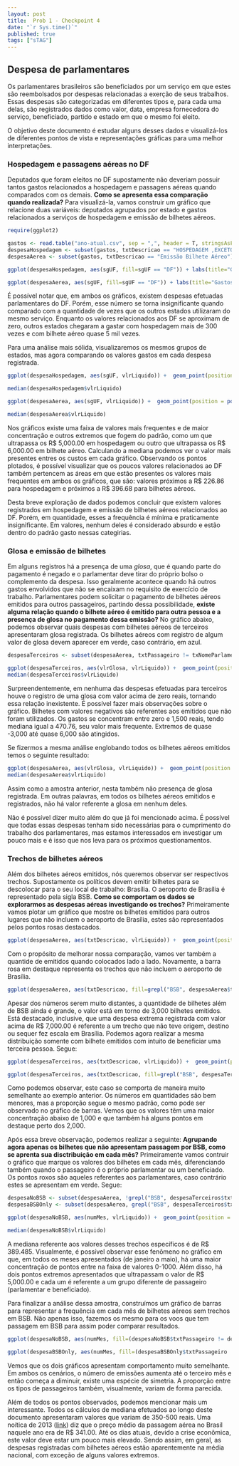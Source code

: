 ```yaml
---
layout: post
title:  Prob 1 - Checkpoint 4
date: "`r Sys.time()`"
published: true
tags: ["sTAG"]
---
```


## Despesa de parlamentares

Os parlamentares brasileiros são beneficiados por um serviço em que estes são reembolsados por despesas relacionadas a exerção de seus trabalhos. Essas despesas são categorizadas em diferentes tipos e, para cada uma delas, são registrados dados como valor, data, empresa fornecedora do serviço, beneficiado, partido e estado em que o mesmo foi eleito.

O objetivo deste documento é estudar alguns desses dados e visualizá-los de diferentes pontos de vista e representações gráficas para uma melhor interpretações.

### Hospedagem e passagens aéreas no DF

Deputados que foram eleitos no DF supostamente não deveriam possuir tantos gastos relacionados a hospedagem e passagens aéreas quando comparados com os demais. **Como se apresenta essa comparação quando realizada?** Para visualizá-la, vamos construir um gráfico que relacione duas variáveis: deputados agrupados por estado e gastos relacionados a serviços de hospedagem e emissão de bilhetes aéreos.



```r
require(ggplot2)

gastos <- read.table("ano-atual.csv", sep = ",", header = T, stringsAsFactors=FALSE)
despesaHospedagem <- subset(gastos, txtDescricao == "HOSPEDAGEM ,EXCETO DO PARLAMENTAR NO DISTRITO FEDERAL.")
despesaAerea <- subset(gastos, txtDescricao == "Emissão Bilhete Aéreo")

ggplot(despesaHospedagem, aes(sgUF, fill=sgUF == "DF")) + labs(title="Gastos com hospedagem", x="Estados", y="Frequência de gastos") + geom_bar() + guides(fill=FALSE)+ coord_flip()

ggplot(despesaAerea, aes(sgUF, fill=sgUF == "DF")) + labs(title="Gastos com emissão de bilhete aéreo", x="Estados", y="Frequência de gastos") + geom_bar() + guides(fill=FALSE)+ coord_flip()
```

É possível notar que, em ambos os gráficos, existem despesas efetuadas parlamentares do DF. Porém, esse número se torna insignificante quando comparado com a quantidade de vezes que os outros estados utilizaram do mesmo serviço. Enquanto os valores relacionados aos DF se aproximam de zero, outros estados chegaram a gastar com hospedagem mais de 300 vezes e com bilhete aéreo quase 5 mil vezes.

Para uma análise mais sólida, visualizaremos os mesmos grupos de estados, mas agora comparando os valores gastos em cada despesa registrada.

```r
ggplot(despesaHospedagem, aes(sgUF, vlrLiquido)) +  geom_point(position = position_jitter(width = .1), alpha = .3, colour=ifelse(despesaHospedagem$sgUF == "DF",'darkturquoise','coral1')) + labs(title="Gastos com hospedagem do bilhete", x= "Estado", y="Valor da hospedagem em R$") + coord_flip()

median(despesaHospedagem$vlrLiquido)

ggplot(despesaAerea, aes(sgUF, vlrLiquido)) +  geom_point(position = position_jitter(width = .1), alpha = .3, colour=ifelse(despesaAerea$sgUF == "DF",'darkturquoise','coral1')) + labs(title="Gastos com emissão de bilhete aéreo",x= "Estado", y="Valor do bilhete em R$") + coord_flip()

median(despesaAerea$vlrLiquido)

```
Nos gráficos existe uma faixa de valores mais frequentes e de maior concentração e outros extremos que fogem do padrão, como um que ultrapassa os R$ 5,000.00 em hospedagem ou outro que ultrapassa os R$ 6,000.00 em bilhete aéreo. Calculando a mediana podemos ver o valor mais presentes entres os custos em cada gráfico. Observando os pontos plotados, é possível visualizar que os poucos valores relacionados ao DF também pertencem as áreas em que estão presentes os valores mais frequentes em ambos os gráficos, que são: valores próximos a R$ 226.86 para hospedagem e próximos a R$ 396.68 para bilhetes aéreos.

Desta breve exploração de dados podemos concluir que existem valores registrados em hospedagem e emissão de bilhetes aéreos relacionados ao DF. Porém, em quantidade, esses a frequência é mínima e praticamente insignificante. Em valores, nenhum deles é considerado absurdo e estão dentro do padrão gasto nessas categirias.

### Glosa e emissão de bilhetes

Em alguns registros há a presença de uma *glosa*, que é quando parte do pagamento é negado e o parlamentar deve tirar do próprio bolso o complemento da despesa. Isso geralmente acontece quando há outros gastos envolvidos que não se encaixam no requisito de exercício de trabalho. Parlamentares podem solicitar o pagamento de bilhetes aéreos emitidos para outros passageiros, partindo dessa possibilidade, **existe alguma relação quando o bilhete aéreo é emitido para outra pessoa e a presença de glosa no pagamento dessa emissão?** No gráfico abaixo, podemos observar quais despesas com bilhetes aéreos de terceiros apresentaram glosa registrada. Os bilhetes aéreos com registro de algum valor de glosa devem aparecer em verde, caso contrário, em azul.

```r
despesaTerceiros <- subset(despesaAerea, txtPassageiro != txNomeParlamentar)

ggplot(despesaTerceiros, aes(vlrGlosa, vlrLiquido)) +  geom_point(position = position_jitter(width = .1), alpha = .3, colour=ifelse(despesaTerceiros$vlrGlosa > 0,'seagreen4','slateblue4')) + labs(title="Bilhetes aéreos e glosa de terceiros",x= "Glosa", y="Valor do bilhete em R$")
median(despesaTerceiros$vlrLiquido)
```

Surpreendentemente, em nenhuma das despesas efetuadas para terceiros houve o registro de uma glosa com valor acima de zero reais, tornando essa relação inexistente. É possível fazer mais observações sobre o gráfico. Bilhetes com valores negativos são referentes aos emitidos que não foram utilizados. Os gastos se concentram entre zero e 1,500 reais, tendo mediana igual a 470.76, seu valor mais frequente. Extremos de quase -3,000 até quase 6,000 são atingidos.

Se fizermos a mesma análise englobando todos os bilhetes aéreos emitidos temos o seguinte resultado:

```r
ggplot(despesaAerea, aes(vlrGlosa, vlrLiquido)) +  geom_point(position = position_jitter(width = .1), alpha = .3, colour=ifelse(despesaAerea$vlrGlosa > 0,'maroon4','slateblue4')) + labs(title="Bilhetes aéreos e glosa globais", x= "Glosa", y="Valor do bilhete em R$")
median(despesaAerea$vlrLiquido)
```

Assim como a amostra anterior, nesta também não presença de glosa registrada. Em outras palavras, em todos os bilhetes aéreos emitidos e registrados, não há valor referente a glosa em nenhum deles.

Não é possível dizer muito além do que já foi mencionado acima. É possível que todas essas despesas tenham sido necessárias para o cumprimento do trabalho dos parlamentares, mas estamos interessados em investigar um pouco mais e é isso que nos leva para os próximos questionamentos.

### Trechos de bilhetes aéreos

Além dos bilhetes aéreos emitidos, nós queremos observar ser respectivos trechos. Supostamente os políticos devem emitir bilhetes para se descolocar para o seu local de trabalho: Brasília. O aeroporto de Brasília é representado pela sigla BSB. **Como se comportam os dados se explorarmos as despesas aéreas investigando os trechos?** Primeiramente vamos plotar um gráfico que mostre os bilhetes emitidos para outros lugares que não incluem o aeroporto de Brasília, estes são representados pelos pontos rosas destacados.

```r
ggplot(despesaAerea, aes(txtDescricao, vlrLiquido)) +  geom_point(position = position_jitter(width = .1), alpha = .3, colour=ifelse(!grepl("BSB", despesaAerea$txtTrecho),'deeppink','thistle')) + labs(title="Bilhetes aéreos de trechos além de BSB", x="", y="Valor do bilhete em R$")
```

Com o propósito de melhorar nossa comparação, vamos ver também a quantide de emitidos quando colocados lado a lado. Novamente, a barra rosa em destaque representa os trechos que não incluem o aeroporto de Brasília.


```r
ggplot(despesaAerea, aes(txtDescricao, fill=grepl("BSB", despesaAerea$txtTrecho))) + labs(title="Emissão de bilhetes aéreos", x="", y="Frequência de emissão de blihetes aéreos") + geom_bar(position="dodge") + guides(fill=guide_legend(title = "BSB está incluso no trecho"))  +  scale_fill_manual(values=c("deeppink", "thistle"))
```

Apesar dos números serem muito distantes, a quantidade de bilhetes além de BSB ainda é grande, o valor está em torno de 3,000 bilhetes emitidos. Está destacado, inclusive, que uma despesa extrema registrada com valor acima de R$ 7,000.00 é referente a um trecho que não teve origem, destino ou sequer fez escala em Brasília. Podemos agora realizar a mesma distribuição somente com bilhete emitidos com intuito de beneficiar uma terceira pessoa. Segue:


```r
ggplot(despesaTerceiros, aes(txtDescricao, vlrLiquido)) +  geom_point(position = position_jitter(width = .1), alpha = .3, colour=ifelse(!grepl("BSB", despesaTerceiros$txtTrecho),'deeppink','thistle')) + labs(title="Bilhetes aéreos de trechos além de BSB para terceiros", x= "", y="Valor do bilhete em R$")

ggplot(despesaTerceiros, aes(txtDescricao, fill=grepl("BSB", despesaTerceiros$txtTrecho))) + labs(title="Frequência de terceiros em bilhetes aéreos", x="", y="Frequência de gastos") + geom_bar(position="dodge") + guides(fill=guide_legend(title = "BSB está incluso no trecho"))  +  scale_fill_manual(values=c("deeppink", "thistle"))
```

Como podemos observar, este caso se comporta de maneira muito semelhante ao exemplo anterior. Os números em quantidades são bem menores, mas a proporção segue o mesmo padrão, como pode ser observado no gráfico de barras. Vemos que os valores têm uma maior concentração abaixo de 1,000 e que também há alguns pontos em destaque perto dos 2,000.

Após essa breve observação, podemos realizar a seguinte: **Agrupando agora apenas os bilhetes que não apresentam passagem por BSB, como se aprenta sua disctribuição em cada mês?** Primeiramente vamos contruir o gráfico que marque os valores dos bilhetes em cada mês, diferenciando também quando o passageiro é o próprio parlamentar ou um beneficiado. Os pontos roxos são aqueles referentes aos parlamentares, caso contrário estes se apresentam em verde. Segue:


```r
despesaNoBSB <- subset(despesaAerea, !grepl("BSB", despesaTerceiros$txtTrecho))
despesaBSBOnly <- subset(despesaAerea, grepl("BSB", despesaTerceiros$txtTrecho))

ggplot(despesaNoBSB, aes(numMes, vlrLiquido)) +  geom_point(position = position_jitter(width = .1), alpha = .3, colour=ifelse(despesaNoBSB$txtPassageiro != despesaNoBSB$txNomeParlamentar,'darkolivegreen2','mediumorchid4')) + labs(title="Bilhetes aéreos de trechos além de BSB", x= "Mês", y="Valor do bilhete em R$")

median(despesaNoBSB$vlrLiquido)

```

A mediana referente aos valores desses trechos específicos é de R$ 389.485. Visualmente, é possível observar esse fenômeno no gráfico em que, em todos os meses apresentados (de janeiro a maio), há uma maior concentração de pontos entre na faixa de valores 0-1000. Além disso, há dois pontos extremos apresentados que ultrapassam o valor de R$ 5,000.00 e cada um é referente a um grupo diferente de passageiro (parlamentar e beneficiado).

Para finalizar a análise dessa amostra, construímos um gráfico de barras para representar a frequência em cada mês de bilhetes aéreos sem trechos em BSB. Não apenas isso, fazemos os mesmo para os voos que tem passagem em BSB para assim poder comparar resultados.

```r
ggplot(despesaNoBSB, aes(numMes, fill=(despesaNoBSB$txtPassageiro != despesaNoBSB$txNomeParlamentar))) + labs(title="Frequencia bilhetes aéreos que não incluem BSB por mês",x= "Mês", y="Frequência de emissão de blihetes aéreos") + geom_bar(position="dodge") + guides(fill=guide_legend(title = "Passageiro é um terceiro beneficiado")) +  scale_fill_manual(values=c("mediumorchid4", "darkolivegreen2"))

ggplot(despesaBSBOnly, aes(numMes, fill=(despesaBSBOnly$txtPassageiro != despesaBSBOnly$txNomeParlamentar))) + labs(title="Frequencia bilhetes aéreos que incluem BSB por mês",x = "Mês", y="Frequência de emissão de blihetes aéreos") + geom_bar(position="dodge") + guides(fill=guide_legend(title = "Passageiro é um terceiro beneficiado")) +  scale_fill_manual(values=c("mediumorchid4", "darkolivegreen2"))
```


Vemos que os dois gráficos apresentam comportamento muito semelhante. Em ambos os cenários, o número de emissões aumenta até o terceiro mês e então começa a diminuir, existe uma espécie de simetria. A proporção entre os tipos de passageiros também, visualmente, variam de forma parecida.

Além de todos os pontos observados, podemos mencionar mais um interessante. Todos os cálculos de mediana efetuados ao longo deste documento apresentaram valores que variam de 350-500 reais. Uma noítica de 2013 ([link](http://www.cenariomt.com.br/noticia/357102/preco-medio-de-passagem-aerea-no-brasil-e-de-rs-341-aponta-anac.html)) diz que o preço médio da passagem aérea no Brasil naquele ano era de R$ 341.00. Até os dias atuais, devido a crise econômica, este valor deve estar um pouco mais elevado. Sendo assim, em geral, as despesas registradas com bilhetes aéreos estão aparentemente na média nacional, com exceção de alguns valores extremos.
